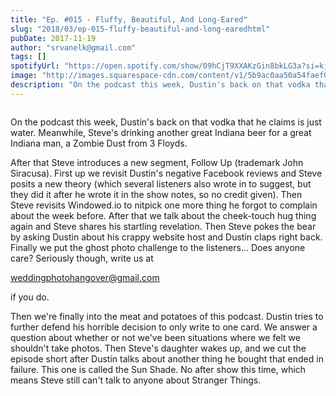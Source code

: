 ```yaml
---
title: "Ep. #015 - Fluffy, Beautiful, And Long-Eared"
slug: "2018/03/ep-015-fluffy-beautiful-and-long-earedhtml"
pubDate: 2017-11-19
author: "srvanelk@gmail.com"
tags: []
spotifyUrl: "https://open.spotify.com/show/09hCjT9XXAKzGin8bkLG3a?si=kjRZvQ1JTb6Ov3HVzSSlWA"
image: "http://images.squarespace-cdn.com/content/v1/5b9ac0aa50a54faef024c950/1547782344725-6Z3JOLNNDMP0VMZMSWBP/image-asset.jpeg/img.jpg/weddingphotohangover/embed/episodes/Ep--015---Fluffy--Beautiful--And-Long-Eared-e1rihn"
description: "On the podcast this week, Dustin's back on that vodka that he claims is just water. Meanwhile, Steve's drinking another great Indiana beer for a great Indiana man, a Zombie Dust from 3 Floyds."
---
```


<figure>
  <img src="http://images.squarespace-cdn.com/content/v1/5b9ac0aa50a54faef024c950/1547782344725-6Z3JOLNNDMP0VMZMSWBP/image-asset.jpeg/img.jpg/weddingphotohangover/embed/episodes/Ep--015---Fluffy--Beautiful--And-Long-Eared-e1rihn" alt="" />
</figure>

On the podcast this week, Dustin's back on that vodka that he claims is just water. Meanwhile, Steve's drinking another great Indiana beer for a great Indiana man, a Zombie Dust from 3 Floyds.

After that Steve introduces a new segment, Follow Up (trademark John Siracusa). First up we revisit Dustin's negative Facebook reviews and Steve posits a new theory (which several listeners also wrote in to suggest, but they did it after he wrote it in the show notes, so no credit given). Then Steve revisits Windowed.io to nitpick one more thing he forgot to complain about the week before. After that we talk about the cheek-touch hug thing again and Steve shares his startling revelation. Then Steve pokes the bear by asking Dustin about his crappy website host and Dustin claps right back. Finally we put the ghost photo challenge to the listeners... Does anyone care? Seriously though, write us at

[weddingphotohangover@gmail.com](mailto:weddingphotohangover@gmail.com)

if you do.

Then we're finally into the meat and potatoes of this podcast. Dustin tries to further defend his horrible decision to only write to one card. We answer a question about whether or not we've been situations where we felt we shouldn't take photos. Then Steve's daughter wakes up, and we cut the episode short after Dustin talks about another thing he bought that ended in failure. This one is called the Sun Shade. No after show this time, which means Steve still can't talk to anyone about Stranger Things.
